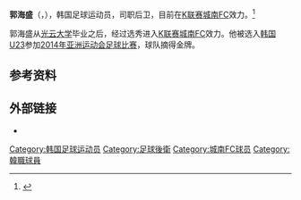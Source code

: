 {{Infobox football biography
| name          = 郭海盛
| fullname      = 
| image         = 
| birth_date    = {{birth date and age|1991|12|6|df=y}}
| birth_place   = {{KOR}}
| height        = {{height|m=1.80}}
| currentclub   = [[城南FC|城南FC]]
| clubnumber    = 2
| position      = [[后卫|后卫]]
| youthyears1   = 2010 - 2013
| youthclubs1   = [[光云大学|光云大学]]
| years1        = 2013 -       | clubs1 = [[城南FC|城南FC]] | caps1 = 15 | goals1 = 1
| nationalyears1 = 2011   
| nationalteam1  = [[韩国20岁以下国家足球队|韩国 U20]] 
| nationalcaps1  =  | nationalgoals1 = 
| nationalyears2 = 2013 - 2014   
| nationalteam2  = [[韩国23岁以下国家足球队|韩国 U23]] 
| nationalcaps2  =  | nationalgoals2 = 
| pcupdate      = 2014-12-20
}}
'''郭海盛'''（{{bd|1991年|12月6日}}，{{lang-ko|곽해성}}），韩国足球运动员，司职后卫，目前在[[K联赛|K联赛]][[城南FC|城南FC]]效力。<ref>{{Cite news |url=http://covid-19.chinadaily.com.cn/hqcj/xfly/2015-05-27/content_13758722.html |title=现场：黄博文爆射造城南手球 高拉特点射破僵- Micro Reading |accessdate=2021-11-23}}</ref>

郭海盛从[[光云大学|光云大学]]毕业之后，经过选秀进入[[K联赛|K联赛]][[城南FC|城南FC]]效力。他被选入[[韩国23岁以下国家足球队|韩国 U23]]参加[[2014年亚洲运动会足球比赛|2014年亚洲运动会足球比赛]]，球队摘得金牌。

== 参考资料 ==
{{reflist}}

== 外部链接 ==
*{{K League player|20140206}}

{{DEFAULTSORT: Kwak Hae-seong}}
[[Category:韩国足球运动员|Category:韩国足球运动员]]
[[Category:足球後衛|Category:足球後衛]]
[[Category:城南FC球员|Category:城南FC球员]]
[[Category:韓職球員|Category:韓職球員]]
